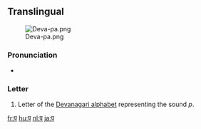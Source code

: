 {{also|ष|ण}}
==Translingual==
[[File:Deva-pa.png|thumb]]

===Pronunciation===
* {{IPA|/pə/}}

===Letter===
{{mul-deva|pa}}

#Letter of the [[Devanagari alphabet]] representing the sound ''p''.

[[fr:प]]
[[hu:प]]
[[nl:प]]
[[ja:प]]
